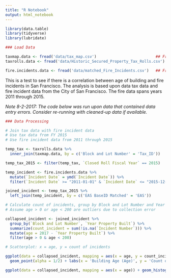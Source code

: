 ```yaml
---
title: "R Notebook"
output: html_notebook
---
```



```r

library(data.table)
library(tidyverse)
library(lubridate)
```



```r
### Load Data

taxmap.data <- fread('data/tax_map.csv')                          ## From raw_with_match folder
taxrolls.data <- fread('data/Historic_Secured_Property_Tax_Rolls.csv') 

fire.incidents.data <- fread('data/matched_Fire_Incidents.csv')   ## From raw_with_matched folder

```

This is a test to see if there is a correlation between age of building and fire incidents in San Francisco. The analysis is based upon data tax data and fire incident data from the City of San Francisco. The fire data spans years 2011 through 2015. 

_Note 8-2-2017: The code below was run upon data that contained data entry errors. Consider re-running with cleaned-up data if available._ 

```r
### Data Processing

# Join tax data with fire incident data
# Use tax data from FY 2015
# Use fire incident data from 2011 through 2015

temp_tax <- taxrolls.data %>%
  inner_join(taxmap.data, by = c('Block and Lot Number' = 'Tax_ID'))

temp_tax_2015 <- filter(temp_tax, `Closed Roll Fiscal Year` == 2015)

temp_incident <- fire.incidents.data %>%
  mutate(`Incident Date` = ymd(`Incident Date`)) %>%
  filter(`Incident Date` >= "2011-01-01" & `Incident Date` <= "2015-12-31")

joined_incident <- temp_tax_2015 %>%
  left_join(temp_incident, by = c('EAS BaseID Matched' = 'EAS'))
```

```r
# Calculate count of incidents, group by Block and Lot Number and Year Built
# Assume age > 0 or age < 200 are outliers due to collection error

collapsed_incident <- joined_incident %>%
  group_by(`Block and Lot Number`, `Year Property Built`) %>%
  summarize(count_incident = sum(!is.na(`Incident Number`))) %>%
  mutate(age = 2017 - `Year Property Built`) %>%
  filter(age > 0 & age < 200)

# Scatterplot: x = age, y = count of incidents

ggplot(data = collapsed_incident, mapping = aes(x = age, y = count_incident)) + 
  geom_point(alpha = 1/2) + labs(x = 'Building Age (Age)', y = 'Count of fire incidents')
```

```r
ggplot(data = collapsed_incident, mapping = aes(x = age)) + geom_histogram(binwidth = 10) + ggtitle('Building Age Count')
```

